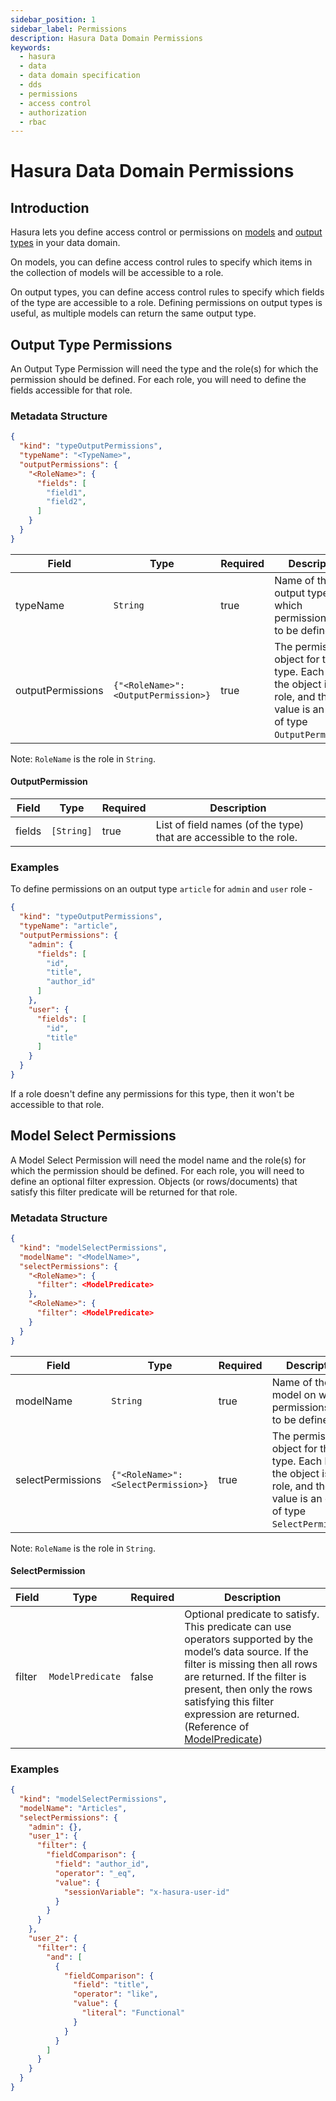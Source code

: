 ```yaml
---
sidebar_position: 1
sidebar_label: Permissions
description: Hasura Data Domain Permissions
keywords:
  - hasura
  - data
  - data domain specification
  - dds
  - permissions
  - access control
  - authorization
  - rbac
---
```


# Hasura Data Domain Permissions

## Introduction

Hasura lets you define access control or permissions on [models](./models.mdx) and [output types](./types.mdx) in your
data domain.

On models, you can define access control rules to specify which items in the collection of models will be accessible to
a role.

On output types, you can define access control rules to specify which fields of the type are accessible to a role.
Defining permissions on output types is useful, as multiple models can return the same output type.

## Output Type Permissions

An Output Type Permission will need the type and the role(s) for which the permission should be defined. For each role,
you will need to define the fields accessible for that role.

### Metadata Structure

```json
{
  "kind": "typeOutputPermissions",
  "typeName": "<TypeName>",
  "outputPermissions": {
    "<RoleName>": {
      "fields": [
        "field1",
        "field2",
      ]
    }
  }
}
```

| Field             | Type                                 | Required | Description                                                                                                                    |
|-------------------|--------------------------------------|----------|--------------------------------------------------------------------------------------------------------------------------------|
| typeName          | `String`                             | true     | Name of the output type on which permissions are to be defined.                                                                |
| outputPermissions | `{"<RoleName>": <OutputPermission>}` | true     | The permissions object for this type. Each key of the object is a role, and the value is an object of type `OutputPermission`. |

Note: `RoleName` is the role in `String`.

#### OutputPermission

| Field  | Type       | Required | Description                                                        |
|--------|------------|----------|--------------------------------------------------------------------|
| fields | `[String]` | true     | List of field names (of the type) that are accessible to the role. |

### Examples

To define permissions on an output type `article` for `admin` and `user` role -

```json
{
  "kind": "typeOutputPermissions",
  "typeName": "article",
  "outputPermissions": {
    "admin": {
      "fields": [
        "id",
        "title",
        "author_id"
      ]
    },
    "user": {
      "fields": [
        "id",
        "title"
      ]
    }
  }
}
```

If a role doesn't define any permissions for this type, then it won't be accessible to that role.

## Model Select Permissions

A Model Select Permission will need the model name and the role(s) for which the permission
should be defined. For each role, you will need to define an optional filter expression. Objects (or rows/documents)
that satisfy this filter predicate will be returned for that role.

### Metadata Structure

```json
{
  "kind": "modelSelectPermissions",
  "modelName": "<ModelName>",
  "selectPermissions": {
    "<RoleName>": {
      "filter": <ModelPredicate>
    },
    "<RoleName>": {
      "filter": <ModelPredicate>
    }
  }
}
```

| Field             | Type                                 | Required | Description                                                                                                                    |
|-------------------|--------------------------------------|----------|--------------------------------------------------------------------------------------------------------------------------------|
| modelName         | `String`                             | true     | Name of the model on which permissions are to be defined.                                                                      |
| selectPermissions | `{"<RoleName>": <SelectPermission>}` | true     | The permissions object for this type. Each key of the object is a role, and the value is an object of type `SelectPermission`. |

Note: `RoleName` is the role in `String`.

#### SelectPermission

| Field  | Type             | Required | Description                                                                                                                                                                                                                                                                                                                 |
|--------|------------------|----------|-----------------------------------------------------------------------------------------------------------------------------------------------------------------------------------------------------------------------------------------------------------------------------------------------------------------------------|
| filter | `ModelPredicate` | false    | Optional predicate to satisfy. This predicate can use operators supported by the model’s data source. If the filter is missing then all rows are returned. If the filter is present, then only the rows satisfying this filter expression are returned. (Reference of [ModelPredicate](./common-syntax.mdx#modelpredicate)) |

### Examples

```json
{
  "kind": "modelSelectPermissions",
  "modelName": "Articles",
  "selectPermissions": {
    "admin": {},
    "user_1": {
      "filter": {
        "fieldComparison": {
          "field": "author_id",
          "operator": "_eq",
          "value": {
            "sessionVariable": "x-hasura-user-id"
          }
        }
      }
    },
    "user_2": {
      "filter": {
        "and": [
          {
            "fieldComparison": {
              "field": "title",
              "operator": "like",
              "value": {
                "literal": "Functional"
              }
            }
          }
        ]
      }
    }
  }
}
```
